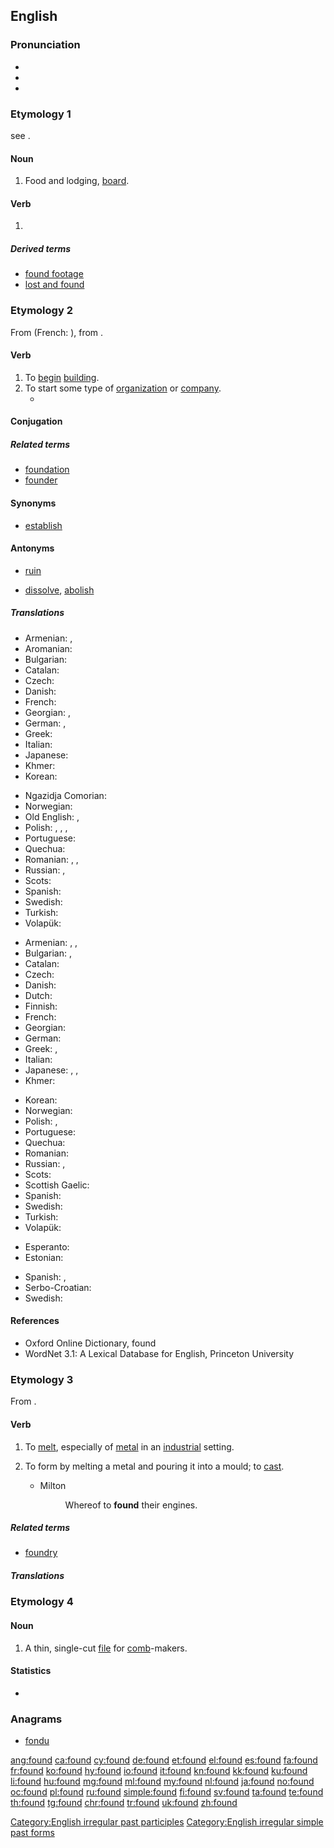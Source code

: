 {{also|Found.}}
==English==

===Pronunciation===
* {{IPA|/fɑʊnd/|lang=en}}
* {{audio|en-us-found.ogg|Audio (US)|lang=en}}
* {{rhymes|aʊnd|lang=en}}

===Etymology 1===
see {{term|find|lang=en}}.

====Noun====
{{en-noun|?}}

# Food and lodging, [[board]].
#: {{quote-book
|year=1872
|year_published='''2009'''
|edition=HTML
|editor=
|author=James De Mille
|title=The Cryptogram
|chapter=
|url=http://www.gutenberg.org/dirs/2/8/4/3/28435/28435-h/28435-h.htm
|genre=
|publisher=The Gutenberg Project
|isbn=
|page=
|passage=I'll only give you the usual payment--say five hundred dollars a year, and '''found'''." / "And--what?" / "'''Found'''--that is, board, you know, and clothing, of course, also.
}}

====Verb====
{{head|en|verb form}}

# {{en-past of|find}}

=====Derived terms=====
* [[found footage]]
* [[lost and found]]

===Etymology 2===
{{PIE root|en|ǵʰew}}
From {{etyl|xno|en}} {{term|founder|lang=fro}} (French: {{term|fonder|lang=fr}}), from {{etyl|la|en}} {{term|fundare|lang=la}}.

====Verb====
{{en-verb}}

# To [[begin]] [[building]].
# To start some type of [[organization]] or [[company]].
#* {{quote-book|year=1913|author=[[w:Robert Barr (writer)|Robert Barr]]
|title=Lord Stranleigh Abroad
|chapter=4|url=http://openlibrary.org/works/OL1796924W
|passage=“… That woman is stark mad, Lord Stranleigh. Her own father recognised it when he bereft her of all power in the great business he '''founded'''.&nbsp;&hellip;”}}

====Conjugation====
{{en-conj-simple}}

=====Related terms=====
* [[foundation]]
* [[founder]]

====Synonyms====
* {{sense|to start organization}} [[establish]]

====Antonyms====
* {{sense|to begin building}} [[ruin]]
* {{sense|to start organization}} [[dissolve]], [[abolish]]

=====Translations=====
{{trans-top|to begin building}}
* Armenian: {{t|hy|հիմքը դնել}}, {{t|hy|հիմքը գցել}}
* Aromanian: {{t|rup|fundedz}}
* Bulgarian: {{t+|bg|основавам|sc=Cyrl}}
* Catalan: {{t+|ca|fundar}}
* Czech: {{t+|cs|založit}}
* Danish: {{t+|da|grundlægge}}
* French: {{t+|fr|fonder}}
* Georgian: {{t|ka|საფუძვლის ჩაყრა}}, {{t|ka|დაფუძვნება}}
* German: {{t+|de|errichten}}, {{t+|de|gründen}}
* Greek: {{t+|el|θεμελιώνω}}
* Italian: {{t+|it|fondare}}
* Japanese: {{t|ja|基礎|alt=基礎を築く|tr=kiso wo kizuku}}
* Khmer: {{t+|km|បង្កើត|tr=bɑŋkaət|sc=Khmr}}
* Korean: {{t-needed|ko}}
{{trans-mid}}
* Ngazidja Comorian: {{t|zdj|tsenga|alt=utsenga}}
* Norwegian: {{t|no|grunnlegge}}
* Old English: {{t|ang|astemnian}}, {{t|ang|gegrundweallian}}
* Polish: {{t+|pl|budować}}, {{t+|pl|zbudować}}, {{t+|pl|tworzyć}}, {{t+|pl|stworzyć}}
* Portuguese: {{t+|pt|fundar}}
* Quechua: {{t|qu|tiksiy}}
* Romanian: {{t+|ro|funda}}, {{t+|ro|întemeia}}, {{t|ro|înființa}}
* Russian: {{t+|ru|осно́вывать|impf}}, {{t+|ru|основа́ть|pf}}
* Scots: {{t|sco|foond}}
* Spanish: {{t+|es|fundar}}
* Swedish: {{t|sv|grundlägga}}
* Turkish: {{t+|tr|temel atmak}}
* Volapük: {{t-needed|vo}}
{{trans-bottom}}

{{trans-top|to start organization}}
* Armenian: {{t|hy|հիմնադրել}}, {{t|hy|ստեղծել}}, {{t|hy|հիմնել}}
* Bulgarian: {{t+|bg|учредявам|sc=Cyrl}}, {{t+|bg|създавам|sc=Cyrl}}
* Catalan: {{t+|ca|fundar}}
* Czech: {{t+|cs|založit}}
* Danish: {{t+|da|grundlægge}}
* Dutch: {{t+|nl|stichten}}
* Finnish: {{t+|fi|perustaa}}
* French: {{t+|fr|fonder}}
* Georgian: {{t|ka|დაფუძვნება}}
* German: {{t+|de|gründen}}
* Greek: {{t+|el|ιδρύω}}, {{t+|el|συστήνω}}
* Italian: {{t+|it|fondare}}
* Japanese: {{t|ja|興す|tr=okosu}}, {{t|ja|打ち立てる|tr=uchitateru}}, {{t|ja|設立|alt=設立する|tr=setsuritsu suru}}
* Khmer: {{t+|km|បង្កើត|tr=bɑŋkaət|sc=Khmr}}
{{trans-mid}}
* Korean: {{t-needed|ko}}
* Norwegian: {{t|no|grunnlegge}}
* Polish: {{t+|pl|założyć}}, {{t+|pl|zakładać}}
* Portuguese: {{t+|pt|fundar}}
* Quechua: {{t|qu|tiqsiy}}
* Romanian: {{t-needed|ro}}
* Russian: {{t+|ru|осно́вывать|impf}}, {{t+|ru|основа́ть|pf}}
* Scots: {{t|sco|foond}}
* Scottish Gaelic: {{t|gd|stèidhich}}
* Spanish: {{t+|es|fundar}}
* Swedish: {{t+|sv|grunda}}
* Turkish: {{t+|tr|kurmak}}
* Volapük: {{t-needed|vo}}
{{trans-bottom}}

{{checktrans-top}}
* Esperanto: {{t+check|eo|fondi}}
* Estonian: {{t-check|et|asutama}}
{{trans-mid}}
* Spanish: {{t+check|es|fundar}}, {{t-check|es|instaurar}}
* Serbo-Croatian: {{t-check|sh|osnovati}}
* Swedish: {{t-check|sv|grunda}}
{{trans-bottom}}

====References====
* Oxford Online Dictionary, found
* WordNet 3.1: A Lexical Database for English, Princeton University

===Etymology 3===
From {{etyl|frm|en}} {{term|fondre|lang=frm}}.

====Verb====
{{en-verb}}

# {{context|transitive|lang=en}} To [[melt]], especially of [[metal]] in an [[industry|industrial]] setting.
# {{context|transitive|lang=en}} To form by melting a metal and pouring it into a mould; to [[cast]].
#* Milton
#*: Whereof to '''found''' their engines.

=====Related terms=====
* [[foundry]]

=====Translations=====
{{trans-see|melt}}

===Etymology 4===

====Noun====
{{en-noun}}

# A thin, single-cut [[file]] for [[comb]]-makers.

====Statistics====
* {{rank|last|here|thought|139|found|people|still|just}}

===Anagrams===
* [[fondu#English|fondu]]

[[Category:English irregular past participles]]
[[Category:English irregular simple past forms]]

[[ang:found]]
[[ca:found]]
[[cy:found]]
[[de:found]]
[[et:found]]
[[el:found]]
[[es:found]]
[[fa:found]]
[[fr:found]]
[[ko:found]]
[[hy:found]]
[[io:found]]
[[it:found]]
[[kn:found]]
[[kk:found]]
[[ku:found]]
[[li:found]]
[[hu:found]]
[[mg:found]]
[[ml:found]]
[[my:found]]
[[nl:found]]
[[ja:found]]
[[no:found]]
[[oc:found]]
[[pl:found]]
[[ru:found]]
[[simple:found]]
[[fi:found]]
[[sv:found]]
[[ta:found]]
[[te:found]]
[[th:found]]
[[tg:found]]
[[chr:found]]
[[tr:found]]
[[uk:found]]
[[zh:found]]